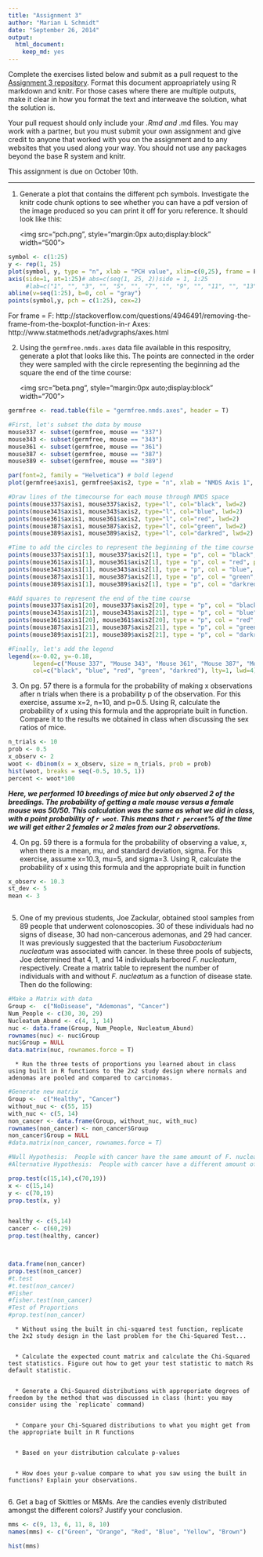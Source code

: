 ```yaml
---
title: "Assignment 3"
author: "Marian L Schmidt"
date: "September 26, 2014"
output:
  html_document:
    keep_md: yes
---
```


Complete the exercises listed below and submit as a pull request to the [Assignment 3 repository](http://www.github.com/microbialinformatics/assignment03).  Format this document approapriately using R markdown and knitr. For those cases where there are multiple outputs, make it clear in how you format the text and interweave the solution, what the solution is.

Your pull request should only include your *.Rmd and *.md files. You may work with a partner, but you must submit your own assignment and give credit to anyone that worked with you on the assignment and to any websites that you used along your way. You should not use any packages beyond the base R system and knitr.

This assignment is due on October 10th.

------

1.  Generate a plot that contains the different pch symbols. Investigate the knitr code chunk options to see whether you can have a pdf version of the image produced so you can print it off for yoru reference. It should look like this:

    <img src="pch.png", style="margin:0px auto;display:block" width="500">


```r
symbol <- c(1:25)
y <- rep(1, 25)
plot(symbol, y, type = "n", xlab = "PCH value", xlim=c(0,25), frame = F, yaxt = "n", xaxt="n", ylab="", main="PCH Symbols")
axis(side=1, at=1:25)# abs=c(seq(1, 25, 2))side = 1, 1:25
     #lab=c("1", "", "3", "", "5", "", "7", "", "9", "", "11", "", "13", "", "15", "", "17", "", "19", "", "21", "", "23", "", "25")) 
abline(v=seq(1:25), b=0, col = "gray")
points(symbol,y, pch = c(1:25), cex=2)
```

For frame = F:  http://stackoverflow.com/questions/4946491/removing-the-frame-from-the-boxplot-function-in-r
Axes: http://www.statmethods.net/advgraphs/axes.html




2.  Using the `germfree.nmds.axes` data file available in this respositry, generate a plot that looks like this. The points are connected in the order they were sampled with the circle representing the beginning ad the square the end of the time course:

    <img src="beta.png", style="margin:0px auto;display:block" width="700">


```r
germfree <- read.table(file = "germfree.nmds.axes", header = T)

#First, let's subset the data by mouse
mouse337 <- subset(germfree, mouse == "337")
mouse343 <- subset(germfree, mouse == "343")
mouse361 <- subset(germfree, mouse == "361")
mouse387 <- subset(germfree, mouse == "387")
mouse389 <- subset(germfree, mouse == "389")

par(font=2, family = "Helvetica") # bold legend
plot(germfree$axis1, germfree$axis2, type = "n", xlab = "NMDS Axis 1", ylab = "NMDS Axis 2", font=2, font.lab=2) #bolded axes

#Draw lines of the timecourse for each mouse through NMDS space
points(mouse337$axis1, mouse337$axis2, type="l", col="black", lwd=2)
points(mouse343$axis1, mouse343$axis2, type="l", col="blue", lwd=2)
points(mouse361$axis1, mouse361$axis2, type="l", col="red", lwd=2)
points(mouse387$axis1, mouse387$axis2, type="l", col="green", lwd=2)
points(mouse389$axis1, mouse389$axis2, type="l", col="darkred", lwd=2)

#Time to add the circles to represent the beginning of the time course
points(mouse337$axis1[1], mouse337$axis2[1], type = "p", col = "black", pch=19, cex=2)
points(mouse361$axis1[1], mouse361$axis2[1], type = "p", col = "red", pch=19, cex=2)
points(mouse343$axis1[1], mouse343$axis2[1], type = "p", col = "blue", pch=19, cex=2)
points(mouse387$axis1[1], mouse387$axis2[1], type = "p", col = "green", pch=19, cex=2)
points(mouse389$axis1[1], mouse389$axis2[1], type = "p", col = "darkred", pch=19, cex=2)

#Add squares to represent the end of the time course
points(mouse337$axis1[20], mouse337$axis2[20], type = "p", col = "black", pch=15, cex=2)
points(mouse343$axis1[21], mouse343$axis2[21], type = "p", col = "blue", pch=15, cex=2)
points(mouse361$axis1[20], mouse361$axis2[20], type = "p", col = "red", pch=15, cex=2)
points(mouse387$axis1[21], mouse387$axis2[21], type = "p", col = "green", pch=15, cex=2)
points(mouse389$axis1[21], mouse389$axis2[21], type = "p", col = "darkred", pch=15, cex=2)

#Finally, let's add the legend
legend(x=-0.02, y=-0.18, 
       legend=c("Mouse 337", "Mouse 343", "Mouse 361", "Mouse 387", "Mouse 389"), 
       col=c("black", "blue", "red", "green", "darkred"), lty=1, lwd=4)
```



3.  On pg. 57 there is a formula for the probability of making x observations after n trials when there is a probability p of the observation.  For this exercise, assume x=2, n=10, and p=0.5.  Using R, calculate the probability of x using this formula and the appropriate built in function. Compare it to the results we obtained in class when discussing the sex ratios of mice.



```r
n_trials <- 10
prob <- 0.5
x_observ <- 2
woot <- dbinom(x = x_observ, size = n_trials, prob = prob)
hist(woot, breaks = seq(-0.5, 10.5, 1))
percent <- woot*100
```

***Here, we performed 10 breedings of mice but only observed 2 of the breedings.  The probability of getting a male mouse versus a female mouse was 50/50.  This calculation was the same as what we did in class, with a point probability of `r woot`.  This means that `r percent`% of the time we will get either 2 females or 2 males from our 2 observations.***


4.  On pg. 59 there is a formula for the probability of observing a value, x, when there is a mean, mu, and standard deviation, sigma.  For this exercise, assume x=10.3, mu=5, and sigma=3.  Using R, calculate the probability of x using this formula and the appropriate built in function


```r
x_observ <- 10.3
st_dev <- 5
mean <- 3



```


5.  One of my previous students, Joe Zackular, obtained stool samples from 89 people that underwent colonoscopies.  30 of these individuals had no signs of disease, 30 had non-cancerous ademonas, and 29 had cancer.  It was previously suggested that the bacterium *Fusobacterium nucleatum* was associated with cancer.  In these three pools of subjects, Joe determined that 4, 1, and 14 individuals harbored *F. nucleatum*, respectively. Create a matrix table to represent the number of individuals with and without _F. nucleatum_ as a function of disease state.  Then do the following:

```r
#Make a Matrix with data
Group <-  c("NoDisease", "Ademonas", "Cancer")
Num_People <- c(30, 30, 29)
Nucleatum_Abund <- c(4, 1, 14)
nuc <- data.frame(Group, Num_People, Nucleatum_Abund)
rownames(nuc) <- nuc$Group
nuc$Group = NULL
data.matrix(nuc, rownames.force = T)
```

      * Run the three tests of proportions you learned about in class using built in R functions to the 2x2 study design where normals and adenomas are pooled and compared to carcinomas.
```r
#Generate new matrix
Group <-  c("Healthy", "Cancer")
without_nuc <- c(55, 15)
with_nuc <- c(5, 14)
non_cancer <- data.frame(Group, without_nuc, with_nuc)
rownames(non_cancer) <- non_cancer$Group
non_cancer$Group = NULL
#data.matrix(non_cancer, rownames.force = T)

#Null Hypothesis:  People with cancer have the same amount of F. nucleatum.
#Alternative Hypothesis:  People with cancer have a different amount of F. nucleatum.

prop.test(c(15,14),c(70,19))
x <- c(15,14)
y <- c(70,19)
prop.test(x, y)


healthy <- c(5,14)
cancer <- c(60,29)
prop.test(healthy, cancer)



data.frame(non_cancer)
prop.test(non_cancer)
#t.test
#t.test(non_cancer)
#Fisher
#fisher.test(non_cancer)
#Test of Proportions
#prop.test(non_cancer)
```
    
      * Without using the built in chi-squared test function, replicate the 2x2 study design in the last problem for the Chi-Squared Test...
```r
```    
    
      * Calculate the expected count matrix and calculate the Chi-Squared test statistics. Figure out how to get your test statistic to match Rs default statistic.
```r
```   

      *	Generate a Chi-Squared distributions with approporiate degrees of freedom by the method that was discussed in class (hint: you may consider using the `replicate` command)
```r
```      

      * Compare your Chi-Squared distributions to what you might get from the appropriate built in R functions
```r
```      

      * Based on your distribution calculate p-values
```r
```      

      * How does your p-value compare to what you saw using the built in functions? Explain your observations.
```r
```      


6\.  Get a bag of Skittles or M&Ms.  Are the candies evenly distributed amongst the different colors?  Justify your conclusion.

```r


mms <- c(9, 13, 6, 11, 8, 10)
names(mms) <- c("Green", "Orange", "Red", "Blue", "Yellow", "Brown")

hist(mms)

```


